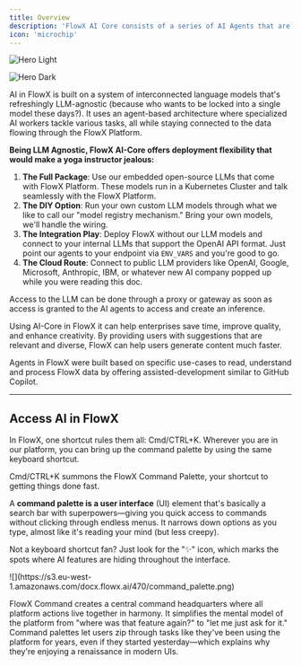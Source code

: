 ```yaml
---
title: Overview
description: 'FlowX AI Core consists of a series of AI Agents that are connected to a centralized repository of LLMs.'
icon: 'microchip'
---
```



<img
  className="block dark:hidden"
src="./images/ai-core/ai-core-dark.svg"
  alt="Hero Light"
/>

<img
  className="hidden dark:block"
  src="./images/ai-core/ai-core-light.svg"
  alt="Hero Dark"
/>

AI in FlowX is built on a system of interconnected language models that's refreshingly LLM-agnostic (because who wants to be locked into a single model these days?). It uses an agent-based architecture where specialized AI workers tackle various tasks, all while staying connected to the data flowing through the FlowX Platform.



**Being LLM Agnostic, FlowX AI-Core offers deployment flexibility that would make a yoga instructor jealous:**

1. **The Full Package**: Use our embedded open-source LLMs that come with FlowX Platform. These models run in a Kubernetes Cluster and talk seamlessly with the FlowX Platform.
2. **The DIY Option**: Run your own custom LLM models through what we like to call our "model registry mechanism." Bring your own models, we'll handle the wiring.
3. **The Integration Play**: Deploy FlowX without our LLM models and connect to your internal LLMs that support the OpenAI API format. Just point our agents to your endpoint via `ENV_VARS` and you're good to go.
4. **The Cloud Route**: Connect to public LLM providers like OpenAI, Google, Microsoft, Anthropic, IBM, or whatever new AI company popped up while you were reading this doc.

Access to the LLM can be done through a proxy or gateway as soon as access is granted to the AI agents to access and create an inference. 

Using AI-Core in FlowX it can help enterprises save time, improve quality, and enhance creativity. By providing users with suggestions that are relevant and diverse, FlowX can help users generate content much faster. 

Agents in FlowX were built based on specific use-cases to read, understand and process FlowX data by offering assisted-development similar to GitHub Copilot.

---
## Access AI in FlowX

In FlowX, one shortcut rules them all: Cmd/CTRL+K. Wherever you are in our platform, you can bring up the command palette by using the same keyboard shortcut.


<Info>
Cmd/CTRL+K summons the FlowX Command Palette, your shortcut to getting things done fast.

A **command palette is a user interface** (UI) element that's basically a search bar with superpowers—giving you quick access to commands without clicking through endless menus. It narrows down options as you type, almost like it's reading your mind (but less creepy).
</Info>

Not a keyboard shortcut fan? Just look for the "✨" icon, which marks the spots where AI features are hiding throughout the interface.

<Frame>
![](https://s3.eu-west-1.amazonaws.com/docx.flowx.ai/470/command_palette.png)
</Frame>

FlowX Command creates a central command headquarters where all platform actions live together in harmony. It simplifies the mental model of the platform from "where was that feature again?" to "let me just ask for it." Command palettes let users zip through tasks like they've been using the platform for years, even if they started yesterday—which explains why they're enjoying a renaissance in modern UIs.
